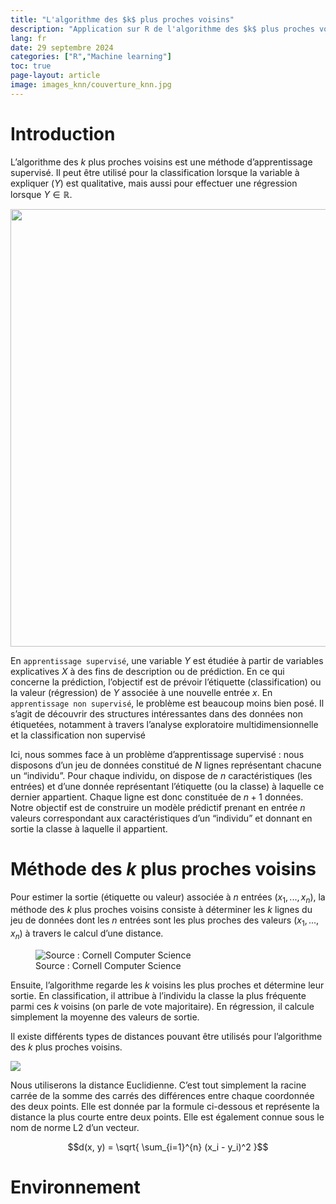 ```yaml
---
title: "L'algorithme des $k$ plus proches voisins"
description: "Application sur R de l'algorithme des $k$ plus proches voisins."
lang: fr
date: 29 septembre 2024
categories: ["R","Machine learning"]
toc: true
page-layout: article
image: images_knn/couverture_knn.jpg
---
```


# Introduction

L’algorithme des $k$ plus proches voisins est une méthode d’apprentissage supervisé. Il peut être utilisé pour la classification lorsque la variable à expliquer ($Y$) est qualitative, mais aussi pour effectuer une régression lorsque $Y \in \mathbb{R}$.

![](images_knn/superv_non_superv.png){width="700"}

En `apprentissage supervisé`, une variable $Y$ est étudiée à partir de variables explicatives $X$ à des fins de description ou de prédiction. En ce qui concerne la prédiction, l’objectif est de prévoir l’étiquette (classification) ou la valeur (régression) de $Y$ associée à une nouvelle entrée $x$. En `apprentissage non supervisé`, le problème est beaucoup moins bien posé. Il s’agit de découvrir des structures intéressantes dans des données non étiquetées, notamment à travers l’analyse exploratoire multidimensionnelle et la classification non supervisé

Ici, nous sommes face à un problème d’apprentissage supervisé : nous disposons d’un jeu de données constitué de $N$ lignes représentant chacune un "individu". Pour chaque individu, on dispose de $n$ caractéristiques (les entrées) et d’une donnée représentant l’étiquette (ou la classe) à laquelle ce dernier appartient. Chaque ligne est donc constituée de $n+1$ données. Notre objectif est de construire un modèle prédictif prenant en entrée $n$ valeurs correspondant aux caractéristiques d’un "individu" et donnant en sortie la classe à laquelle il appartient.

# Méthode des $k$ plus proches voisins

Pour estimer la sortie (étiquette ou valeur) associée à $n$ entrées $(x_1, ..., x_n)$, la méthode des $k$ plus proches voisins consiste à déterminer les $k$ lignes du jeu de données dont les $n$ entrées sont les plus proches des valeurs $(x_1, ..., x_n)$ à travers le calcul d'une distance.

::: {layout="[50,50]"}
![Source : Cornell Computer Science](images_knn/methode_knn.webp)

Ensuite, l’algorithme regarde les $k$ voisins les plus proches et détermine leur sortie.
En classification, il attribue à l’individu la classe la plus fréquente parmi ces $k$ voisins (on parle de vote majoritaire). En régression, il calcule simplement la moyenne des valeurs de sortie.
:::

Il existe différents types de distances pouvant être utilisés pour l'algorithme des $k$ plus proches voisins.

![](images_knn/distance.webp)

Nous utiliserons la distance Euclidienne. C’est tout simplement la racine carrée de la somme des carrés des différences entre chaque coordonnée des deux points. Elle est donnée par la formule ci-dessous et représente la distance la plus courte entre deux points. Elle est également connue sous le nom de norme L2 d’un vecteur.

$$d(x, y) = \sqrt{ \sum_{i=1}^{n} (x_i - y_i)^2 }$$

# Environnement













